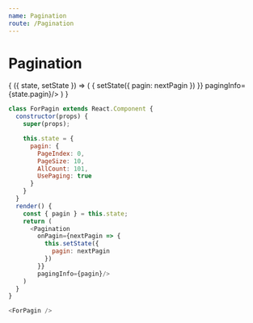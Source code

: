 ```yaml
---
name: Pagination
route: /Pagination
---
```



# Pagination

<PropsTable of={Pagination} />

<Playground>
  <State initial={{
    pagin: {
      PageIndex: 0,
      PageSize: 10,
      AllCount: 200,
      UsePaging: true
    }
  }}>
    {
      ({ state, setState }) => (
        <Pagination
          onPagin={nextPagin => {
            setState({
              pagin: nextPagin
            })
          }}
          pagingInfo={state.pagin}/>
      )
    }
  </State>
</Playground>

```js
class ForPagin extends React.Component {
  constructor(props) {
    super(props);

    this.state = {
      pagin: {
        PageIndex: 0,
        PageSize: 10,
        AllCount: 101,
        UsePaging: true
      }
    }
  }
  render() {
    const { pagin } = this.state;
    return (
      <Pagination
        onPagin={nextPagin => {
          this.setState({
            pagin: nextPagin
          })
        }}
        pagingInfo={pagin}/>
    )
  }
}

<ForPagin />
```